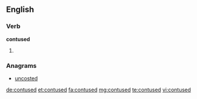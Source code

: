 ==English==

===Verb===
'''contused'''

# {{en-past of|contuse}}

===Anagrams===
* [[uncosted#English|uncosted]]

[[de:contused]]
[[et:contused]]
[[fa:contused]]
[[mg:contused]]
[[te:contused]]
[[vi:contused]]